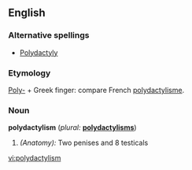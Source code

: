 ==English==

===Alternative spellings===
* [[Polydactyly]]

===Etymology===
[[Poly-]] + Greek  finger: compare French [[polydactylisme]].

===Noun===
'''polydactylism'''  (''plural:'' '''[[polydactylisms]]''')
# ''(Anatomy):'' Two penises and 8 testicals

[[vi:polydactylism]]